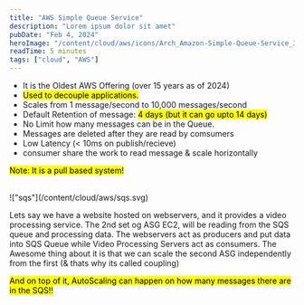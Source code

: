 ```yaml
---
title: "AWS Simple Queue Service"
description: "Lorem ipsum dolor sit amet"
pubDate: "Feb 4, 2024"
heroImage: "/content/cloud/aws/icons/Arch_Amazon-Simple-Queue-Service_32.svg"
readTime: 5 minutes
tags: ["cloud", "AWS"]
---
```



<Section
	link="intro"
	title="AWS Simple Queue Service Introduction"
	imageUrl="/content/cloud/aws/icons/Arch_Amazon-Simple-Queue-Service_32.svg"
/>

- It is the Oldest AWS Offering (over 15 years as of 2024)
- <mark>Used to decouple applications.</mark>
- Scales from 1 message/second to 10,000 messages/second
- Default Retention of message: <mark>4 days (but it can go upto 14 days)</mark>
- No Limit how many messages can be in the Queue.
- Messages are deleted after they are read by comsumers
- Low Latency (&lt; 10ms on publish/recieve)
- consumer share the work to read message & scale horizontally

<mark>Note: It is a pull based system!</mark>

<br />
!["sqs"](/content/cloud/aws/sqs.svg)
<br />

<Section
	link="sqs-decouple-apps"
	title="SQS to decouple between application tiers"
	imageUrl="/content/cloud/aws/icons/Arch_Amazon-Simple-Queue-Service_32.svg"
/>

Lets say we have a website hosted on webservers, and it provides a video processing service. The 2nd set og ASG EC2, will be reading
from the SQS queue and processing data. The webservers act as producers and put data into SQS Queue while Video Processing Servers act
as consumers. The Awesome thing about it is that we can scale the second ASG independently from the first (& thats why its called coupling)

<mark> And on top of it, AutoScaling can happen on how many messages there are in the SQS!!</mark>
